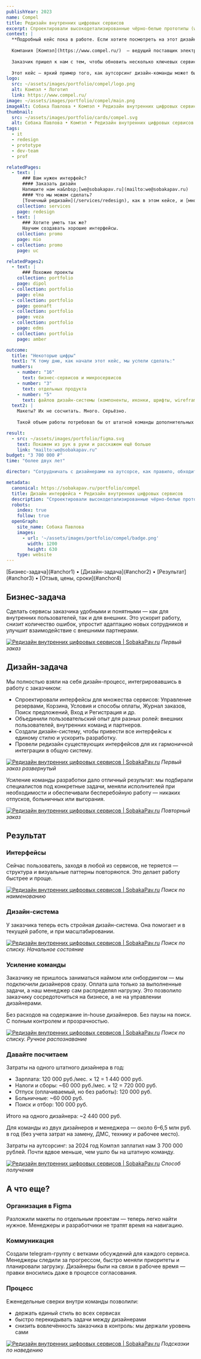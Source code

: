 ```yaml
---
publishYear: 2023
name: Compel
title: Редизайн внутренних цифровых сервисов
excerpt: Спроектировали высокодетализированные чёрно-белые прототипы (wireframes) пользовательского интерфейса по отдельным задачам заказчика.
context: |
  **Подробный кейс пока в работе. Если хотите посмотреть на этот дизайн в деталях, пишите нам на [we@sobakapav.ru](mailto:we@sobakapav.ru)**
  
  Компания [Компэл](https://www.compel.ru/)  — ведущий поставщик электронных компонентов и модулей для производителей оборудования и электроники. 
  
  Заказчик пришел к нам с тем, чтобы обновить несколько ключевых сервисов, но проект перерос в долгосрочное сотрудничество — уже третий год мы работаем вместе. 
  
  Этот кейс — яркий пример того, как аутсорсинг дизайн-команды может быть выгоднее, гибче и проще в управлении, чем содержание собственного отдела. Вместо формирования штатной команды дизайнеров заказчик несколько лет сотрудничает с нами.
logo:
  src: ~/assets/images/portfolio/compel/logo.png
  alt: Компэл • Логотип
  link: https://www.compel.ru/
image: ~/assets/images/portfolio/compel/main.png
imageAlt: Собака Павлова • Компэл • Редизайн внутренних цифровых сервисов
thumbnail:
  src: ~/assets/images/portfolio/cards/compel.svg
  alt: Собака Павлова • Компэл • Редизайн внутренних цифровых сервисов
tags:
  - it
  - redesign
  - prototype
  - dev-team
  - prof

relatedPages:
  - text: |
      ### Вам нужен интерфейс?
      #### Заказать дизайн
      Напишите нам на&nbsp;[we@sobakapav.ru](mailto:we@sobakapav.ru) 
      #### Что мы можем сделать?
      [Точечный редизайн](/services/redesign), как в этом кейсе, и [многое другое](/services). 
    collection: services
    page: redesign
  - text: |
      ### Хотите уметь так же?
      Научим создавать хорошие интерфейсы.
    collection: promo
    page: mio
  - collection: promo
    page: uc

relatedPages2:
  - text: |
      ### Похожие проекты
    collection: portfolio
    page: dipol
  - collection: portfolio
    page: elma
  - collection: portfolio
    page: geonaft
  - collection: portfolio
    page: veza
  - collection: portfolio
    page: edms
  - collection: portfolio
    page: amber

outcome:
  title: "Некоторые цифры"
  text1: "К тому дню, как начали этот кейс, мы успели сделать:"
  numbers:
    - number: "16" 
      text: бизнес-сервисов и микросервисов
    - number: "3"
      text: отдельных продукта
    - number: "5" 
      text: файлов дизайн-системы (компоненты, иконки, шрифты, wireframes)
  text2: |
    Макеты? Их не сосчитать. Много. Серьёзно.
    
    Такой объем работы потребовал бы от штатной команды дополнительных ресурсов и найма. В предложенном режиме мы гибко привлекали специалистов по мере необходимости.

result:
  - src: ~/assets/images/portfolio/figma.svg
    text: Покажем из рук в руки и расскажем ещё больше
    link: "mailto:we@sobakapav.ru"
budget: "3 700 000 ₽"
time: "более двух лет"

director: "Cотрудничать с дизайнерами на аутсорсе, как правило, обходится дешевле, чем завести свою UX-команду. А времени и нервов потратите гораздо, гораздо меньше."

metadata:
  canonical: https://sobakapav.ru/portfolio/compel
  title: Дизайн интерфейса • Редизайн внутренних цифровых сервисов
  description: "Спроектировали высокодетализированные чёрно-белые прототипы (wireframes) пользовательского интерфейса по отдельным задачам заказчика."
  robots:
    index: true
    follow: true
  openGraph:
    site_name: Собака Павлова
    images:
      - url: '~/assets/images/portfolio/compel/badge.png'
        width: 1200
        height: 630
    type: website
---
```


<TOC>
[Бизнес-задача](#anchor1) • [Дизайн-задача](#anchor2) • [Результат](#anchor3) • [Отзыв, цены, сроки](#anchor4)
</TOC>

## <a name="anchor1" />Бизнес-задача

Сделать сервисы заказчика удобными и понятными — как для внутренних пользователей, так и для внешних. Это ускорит работу, снизит количество ошибок, упростит адаптацию новых сотрудников и улучшит взаимодействие с внешними партнерами.

<a href="/images/portfolio/compel/1.png" target="_blank">![Редизайн внутренних цифровых сервисов | SobakaPav.ru](~/assets/images/portfolio/compel/1.png)</a>
_Первый заказ_

## <a name="anchor2" />Дизайн-задача

Мы полностью взяли на себя дизайн-процесс, интегрировавшись в работу с заказчиком:

- Спроектировали интерфейсы для множества сервисов: Управление резервами, Корзина, Условия и способы оплаты, Журнал заказов, Поиск предложений, Вход и Регистрация и др.
- Объединили пользовательский опыт для разных ролей: внешних пользователей, внутренних команд и партнеров.
- Создали дизайн-систему, чтобы привести все интерфейсы к единому стилю и ускорить разработку.
- Провели редизайн существующих интерфейсов для их гармоничной интеграции в общую систему.

<a href="/images/portfolio/compel/2.png" target="_blank">![Редизайн внутренних цифровых сервисов | SobakaPav.ru](~/assets/images/portfolio/compel/2.png)</a>
_Первый заказ развернутый_

Усиление команды разработки дало отличный результат: мы подбирали специалистов под конкретные задачи, меняли исполнителей при необходимости и обеспечивали бесперебойную работу — никаких отпусков, больничных или выгорания.

<a href="/images/portfolio/compel/3.png" target="_blank">![Редизайн внутренних цифровых сервисов | SobakaPav.ru](~/assets/images/portfolio/compel/3.png)</a>
_Повторный заказ_

## <a name="anchor3" />Результат
### Интерфейсы

Сейчас пользователь, заходя в любой из сервисов, не теряется — структура и визуальные паттерны повторяются. Это делает работу быстрее и проще.

<a href="/images/portfolio/compel/4.png" target="_blank">![Редизайн внутренних цифровых сервисов | SobakaPav.ru](~/assets/images/portfolio/compel/4.png)</a>
_Поиск по наименованию_

### Дизайн-система

У заказчика теперь есть стройная дизайн-система. Она помогает и в текущей работе, и при масштабировании.

<a href="/images/portfolio/compel/5.png" target="_blank">![Редизайн внутренних цифровых сервисов | SobakaPav.ru](~/assets/images/portfolio/compel/5.png)</a>
_Поиск по списку. Начальное состояние_

### Усиление команды

Заказчику не пришлось заниматься наймом или онбордингом — мы подключили дизайнеров сразу. Оплата шла только за выполненные задачи, а наш менеджер сам распределял нагрузку. Это позволило заказчику сосредоточиться на бизнесе, а не на управлении дизайнерами.

Без расходов на содержание in-house дизайнеров. Без паузы на поиск. С полным контролем и прозрачностью.

<a href="/images/portfolio/compel/6.png" target="_blank">![Редизайн внутренних цифровых сервисов | SobakaPav.ru](~/assets/images/portfolio/compel/6.png)</a>
_Поиск по списку. Ручное распознавание_

### Давайте посчитаем

Затраты на одного штатного дизайнера в год:
- Зарплата: 120 000 руб./мес. × 12 = 1 440 000 руб.
- Налоги и сборы: ~60 000 руб./мес. × 12 = 720 000 руб.
- Отпуск (оплачиваемый, но без работы): 120 000 руб.
- Больничные: ~60 000 руб.
- Поиск и отбор: 100 000 руб.

Итого на одного дизайнера: ~2 440 000 руб.

Для команды из двух дизайнеров и менеджера — около 6–6,5 млн руб. в год (без учета затрат на замену, ДМС, технику и рабочее место).

Затраты на аутсорсинг: за 2024 год Компэл заплатил нам 3 700 000 рублей. Почти вдвое меньше, чем ушло бы на штатную команду.

<a href="/images/portfolio/compel/7.png" target="_blank">![Редизайн внутренних цифровых сервисов | SobakaPav.ru](~/assets/images/portfolio/compel/7.png)</a>
_Способ получения_

## <a name="anchor4" />А что еще?
### Организация в Figma

Разложили макеты по отдельным проектам — теперь легко найти нужное. Менеджеры и разработчики не тратят время на навигацию.

### Коммуникация

Создали telegram-группу с ветками обсуждений для каждого сервиса. Менеджеры следили за прогрессом, быстро меняли приоритеты и планировали загрузку. Дизайнеры были на связи в рабочее время — правки вносились даже в процессе согласования.

### Процесс

Еженедельные сверки внутри команды позволили:
- держать единый стиль во всех сервисах
- быстро перекидывать задачи между дизайнерами
- снизить вовлечённость заказчика в контроль: мы держали уровень сами

<a href="/images/portfolio/compel/8.png" target="_blank">![Редизайн внутренних цифровых сервисов | SobakaPav.ru](~/assets/images/portfolio/compel/8.png)</a>
_Подсказки по наведению_

## <a name="anchor5" />
